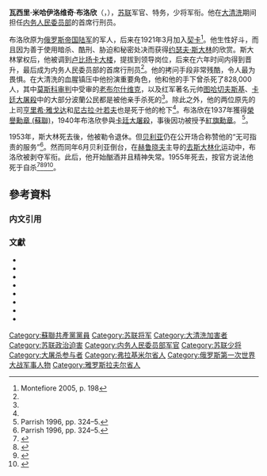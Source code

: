 {{expand|time=2015-10-11T04:46:15+00:00}}
{{Infobox Officeholder
|name=瓦西里·米哈伊洛維奇·布洛欣<br/><small>{{lang|ru|Васи́лий Миха́йлович Блохи́н}}</small>
|image=
|imagesize=300px
|caption=少將布洛欣
|order = [[內務人民委員部|內務人民委員部]]行政和經濟管理司令員 <br />  
 [[NKVD|NKVD]]莫斯科州Kommandatura分部首席行刑官和司令
| term_start         = 1926
| term_end           = 1952
| birth_date          = {{birth date|1895|1|7}}
| birth_place         = {{flag|Russian Empire}}[[弗拉基米爾省|弗拉基米爾省]]
| death_date         = {{Death date and age|1955|2|3|1895|1|7|df=y}}<ref name="#1">Edwards, Robert. "[http://www.findagrave.com/cgi-bin/fg.cgi?page=gr&GSmid=15945012&GRid=64503191& Vasili Blokhin] {{Wayback|url=http://www.findagrave.com/cgi-bin/fg.cgi?page=gr&GSmid=15945012&GRid=64503191& |date=20170103055501 }}". [[Find_A_Grave|Find A Grave]]. Retrieved on 2011-02-08.</ref>
| death_place         = {{flag|Soviet Union}}[[俄罗斯苏维埃联邦社会主义共和国|俄罗斯苏维埃联邦社会主义共和国]][[莫斯科|莫斯科]]
| nationality         = {{flag|Soviet Union}}
| party               = [[File:КПСС.svg|20px]] [[蘇聯共產黨|蘇聯共產黨]]
| awards             = {{列宁勋章}} [[File:SU_Order_of_the_Badge_of_Honour_ribbon.svg|41px]] {{紅旗勳章}}<br />等等
}}

'''瓦西里·米哈伊洛维奇·布洛欣'''（{{lang-ru|Васи́лий Миха́йлович Блохи́н}}，{{bd|1895年|1月7日|1955年|2月3日<ref name="#1"/>|catIdx=B}}），[[苏联|苏联]]军官、特务，少将军衔。他在[[大清洗|大清洗]]期间担任[[内务人民委员部|内务人民委员部]]的首席行刑员。

布洛欣原为[[俄罗斯帝国陆军|俄罗斯帝国陆军]]的军人，后来在1921年3月加入[[契卡|契卡]]<ref name=Montefiore-198>Montefiore 2005, p. 198</ref>。他生性好斗，而且因为善于使用暗杀、酷刑、胁迫和秘密处决而获得[[约瑟夫·斯大林|约瑟夫·斯大林]]的欣赏。斯大林掌权后，他被调到[[卢比扬卡大楼|卢比扬卡大楼]]，提拔到领导岗位，后来在六年时间内得到晋升，最后成为内务人民委员部的首席行刑员<ref name="Montefiore-198" />。他的拷问手段非常残酷，令人最为畏惧。在大清洗的血腥镇压中他扮演重要角色，他和他的手下曾杀死了828,000人，其中[[莫斯科审判|莫斯科审判]]中受审的[[老布尔什维克|老布尔什维克]]，以及红军著名元帅[[米哈伊尔·尼古拉耶维奇·图哈切夫斯基|图哈切夫斯基]]、[[卡廷大屠殺|卡廷大屠殺]]中的大部分波蘭公民都是被他亲手杀死的<ref name=Montefiore-198/>。除此之外，他的两位原先的上司[[亨里希·格里戈里耶维奇·雅戈达|亨里希·雅戈达]]和[[尼古拉·伊万诺维奇·叶若夫|尼古拉·叶若夫]]也是死于他的枪下<ref name=Montefiore-198/>。布洛欣在1937年獲得[[榮譽勳章_(蘇聯)|榮譽勳章 (蘇聯)]]，1940年布洛欣參與[[卡廷大屠殺|卡廷大屠殺]]，事後因功被授予[[紅旗勳章|紅旗勳章]]。 <ref name=Parrish>Parrish 1996, pp. 324–5.</ref>。

1953年，斯大林死去後，他被勒令退休。但[[贝利亚|贝利亚]]仍在公开场合称赞他的“无可指责的服务”<ref name=Parrish>Parrish 1996, pp. 324–5.</ref>。然而同年6月贝利亚倒台，在[[赫鲁晓夫|赫鲁晓夫]]主导的[[去斯大林化|去斯大林化]]运动中，布洛欣被剥夺军衔。此后，他开始酗酒并且精神失常。1955年死去，按官方说法他死于自杀<ref name="Remnick1994 2">{{cite book|author=David Remnick|title=Lenin's Tomb: The Last Days of the Soviet Empire|url=https://books.google.com/books?id=dyzuvbUwX-sC&pg=PA6|accessdate=29 April 2012|year=1994|publisher=Random House Digital, Inc.|isbn=978-0-679-75125-0|pages=6–7|archive-date=2020-08-30|archive-url=https://web.archive.org/web/20200830133430/https://books.google.com/books?id=dyzuvbUwX-sC&pg=PA6|dead-url=no}}</ref><ref name="Brackman2003">{{cite book|author=Roman Brackman|title=The Secret File of Joseph Stalin: A Hidden Life|url=https://books.google.com/books?id=nA7YzQMzO9YC&pg=PA287|accessdate=29 April 2012|date=1 May 2003|publisher=Taylor & Francis|isbn=978-0-7146-8402-4|pages=287–|archive-date=2020-09-18|archive-url=https://web.archive.org/web/20200918145113/https://books.google.com/books?id=nA7YzQMzO9YC&pg=PA287|dead-url=no}}</ref><ref name="Montefiore2005">{{cite book|author=[[Simon_Sebag_Montefiore|Simon Sebag Montefiore]]|title=Stalin: The Court Of The Red Tsar|url=https://books.google.com/books?id=f-HerzgvxssC&pg=PA198|accessdate=29 April 2012|date=13 September 2005|publisher=Random House Digital, Inc.|isbn=978-1-4000-7678-9|pages=198–|archive-date=2020-09-29|archive-url=https://web.archive.org/web/20200929212323/https://books.google.com/books?id=f-HerzgvxssC&pg=PA198|dead-url=no}}</ref><ref name="Most Prolific Executioner">{{cite web | url=http://www.ozy.com/flashback/historys-most-prolific-executioner/38675 | title=History's Most Prolific Executioner | work=OZY | date=January 25, 2015 | accessdate=February 6, 2015 | author=Palet, Laura Secorun | archive-date=2016-03-03 | archive-url=https://web.archive.org/web/20160303233152/http://www.ozy.com/flashback/historys-most-prolific-executioner/38675 | dead-url=no }}</ref>。

== 參考資料 ==
=== 内文引用 ===
{{reflist}}

=== 文獻 ===
* {{cite book | last = Brackman | first = Roman | title = The Secret File of Joseph Stalin: A Hidden Life | url = https://books.google.com/books?id=nA7YzQMzO9YC&lpg=PP1&dq=The%20Secret%20File%20of%20Joseph%20Stalin%3A%20A%20Hidden%20Life&pg=PP1#v=onepage&q&f=false | publisher = Routledge | year = 2003 | isbn = 0-7146-8402-3 | page = 287 | access-date = 2019-12-15 | archive-date = 2020-09-18 | archive-url = https://web.archive.org/web/20200918110445/https://books.google.com/books?id=nA7YzQMzO9YC&lpg=PP1&dq=The%20Secret%20File%20of%20Joseph%20Stalin%3A%20A%20Hidden%20Life&pg=PP1#v=onepage&q&f=false | dead-url = no }}
* {{cite book | last = Cummins | first = Joseph | authorlink = Joseph Cummins | title = The World's Bloodiest History: Massacre, Genocide, and the Scars They Left on Civilization | url = https://books.google.com/books?id=BaqmFQtvC-oC&lpg=PA177&dq=Stalin%20Blokhin&pg=PA177#v=onepage&q=Stalin%20Blokhin&f=false | publisher = Fair Winds | year = 2009 | isbn = 1-59233-402-4 | pages = 176–7 | access-date = 2019-12-15 | archive-date = 2021-03-03 | archive-url = https://web.archive.org/web/20210303155511/https://books.google.com/books?id=BaqmFQtvC-oC&lpg=PA177&dq=Stalin%20Blokhin&pg=PA177#v=onepage&q=Stalin%20Blokhin&f=false | dead-url = no }}
* {{cite book | last = Glenday | first = Craig | authorlink = Craig Glenday | title = Guinness World Records 2010 | url = https://books.google.com/books?id=hLYzvUvPL3MC&dq=Guinness+World+Records+2010&source=gbs_navlinks_s | publisher = Random House Digital | year = 2010 | isbn = 0-553-59337-4 | access-date = 2019-12-15 | archive-date = 2020-09-27 | archive-url = https://web.archive.org/web/20200927014454/https://books.google.com/books?id=hLYzvUvPL3MC&dq=Guinness+World+Records+2010&source=gbs_navlinks_s | dead-url = no }}
* {{cite book | last = Montefiore | first = Simon Sebag | authorlink = Simon Sebag Montefiore | title = Stalin: The Court of the Red Tsar | url = http://isbndb.com/d/book/stalin_the_court_of_the_red_tsar_a02.html | publisher = [[Vintage_Books|Vintage Books]] | location = [[New_York_City|New York]] | year = 2005 | isbn = 978-1-4000-7678-9 | access-date = 2010-01-10 | archive-url = https://web.archive.org/web/20110604124035/http://isbndb.com/d/book/stalin_the_court_of_the_red_tsar_a02.html | archive-date = 2011-06-04 | deadurl = yes}}
* {{cite book | last = Parrish | first = Michael | title = The Lesser Terror: Soviet state security, 1939–1953 | url = https://books.google.com/books?id=NDgv5ognePgC&pg=PP1&dq=0275951138&lr=&ei=W-wVSvGsDoiCzASX7amOBw#PPA150,M1 | publisher = Praeger Press | location = [[Westport,_CT|Westport, CT]] | year = 1996 | isbn = 0-275-95113-8 | access-date = 2019-12-15 | archive-date = 2021-04-14 | archive-url = https://web.archive.org/web/20210414044444/https://books.google.com/books?id=NDgv5ognePgC&pg=PP1&dq=0275951138&lr=&ei=W-wVSvGsDoiCzASX7amOBw#PPA150,M1 | dead-url = no }}
* {{cite book | last = Rayfield | first = Donald | title = Stalin and His Hangmen: The tyrant and those who killed for him | url = http://isbndb.com/d/book/stalin_and_his_hangmen_a01.html | publisher = [[Random_House|Random House]] | location = [[New_York_City|New York]] | year = 2005 | isbn = 0-375-75771-6 | access-date = 2019-12-15 | archive-url = https://web.archive.org/web/20131203015123/http://isbndb.com/d/book/stalin_and_his_hangmen_a01.html | archive-date = 2013-12-03 | dead-url = yes }}
* {{cite book | last = Remnick | first = David | authorlink = David Remnick | title = Lenin's Tomb | url = https://books.google.com/books?ei=M_YVSsz8HZ6GyASEr-jeAQ&id=sZ84S-QRNXYC&dq=Lenin%27s+Tomb&q=Blokhin&pgis=1#search_anchor | publisher = [[Vintage_Books|Vintage Books]] | location = [[New_York_City|New York]] | year = 1994 | isbn = 0-679-75125-4 | access-date = 2019-12-15 | archive-date = 2021-04-02 | archive-url = https://web.archive.org/web/20210402195000/https://books.google.com/books?ei=M_YVSsz8HZ6GyASEr-jeAQ&id=sZ84S-QRNXYC&dq=Lenin%27s+Tomb&q=Blokhin&pgis=1#search_anchor | dead-url = no }}
* {{cite book | last = Sanford | first = George | authorlink = George Sanford (political scientist) | title = Katyn and the Soviet Massacre of 1940: Truth, Justice and Memory | url = https://books.google.com/books?id=ayq3CpH69HMC&dq=Katyn+and+the+Soviet+Massacre+of+1940:+Truth,+Justice+and+Memory&source=gbs_navlinks_s | publisher = Routledge | year = 2005 | isbn = 0-415-33873-5 | access-date = 2019-12-15 | archive-date = 2020-10-01 | archive-url = https://web.archive.org/web/20201001125303/https://books.google.com/books?id=ayq3CpH69HMC&dq=Katyn+and+the+Soviet+Massacre+of+1940:+Truth,+Justice+and+Memory&source=gbs_navlinks_s | dead-url = no }}

[[Category:蘇聯共產黨黨員|Category:蘇聯共產黨黨員]]
[[Category:苏联将军|Category:苏联将军]]
[[Category:大清洗加害者|Category:大清洗加害者]]
[[Category:苏联政治迫害|Category:苏联政治迫害]]
[[Category:内务人民委员部军官|Category:内务人民委员部军官]]
[[Category:苏联少将|Category:苏联少将]]
[[Category:大屠杀参与者|Category:大屠杀参与者]]
[[Category:弗拉基米尔省人|Category:弗拉基米尔省人]]
[[Category:俄罗斯第一次世界大战军事人物|Category:俄罗斯第一次世界大战军事人物]]
[[Category:雅罗斯拉夫尔省人|Category:雅罗斯拉夫尔省人]]